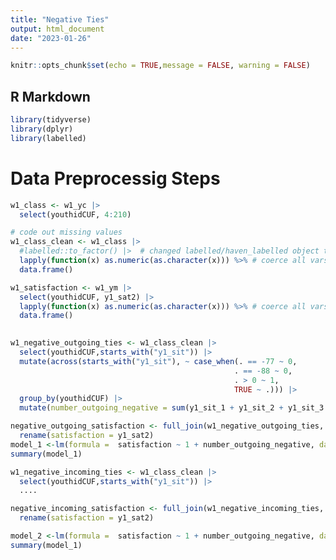 ```yaml
---
title: "Negative Ties"
output: html_document
date: "2023-01-26"
---
```


```r
knitr::opts_chunk$set(echo = TRUE,message = FALSE, warning = FALSE)
```

## R Markdown


```r
library(tidyverse)
library(dplyr)
library(labelled)
```

# Data Preprocessig Steps


```r
w1_class <- w1_yc |> 
  select(youthidCUF, 4:210)

# code out missing values
w1_class_clean <- w1_class |>
  #labelled::to_factor() |>  # changed labelled/haven_labelled object to factor
  lapply(function(x) as.numeric(as.character(x))) %>% # coerce all vars to be numeric
  data.frame()

w1_satisfaction <- w1_ym |> 
  select(youthidCUF, y1_sat2) |> 
  lapply(function(x) as.numeric(as.character(x))) %>% # coerce all vars to be numeric
  data.frame()
  
```

```r

w1_negative_outgoing_ties <- w1_class_clean |> 
  select(youthidCUF,starts_with("y1_sit")) |> 
  mutate(across(starts_with("y1_sit"), ~ case_when(. == -77 ~ 0,
                                                  . == -88 ~ 0,
                                                  . > 0 ~ 1,
                                                  TRUE ~ .))) |> 
  group_by(youthidCUF) |> 
  mutate(number_outgoing_negative = sum(y1_sit_1 + y1_sit_2 + y1_sit_3 + y1_sit_4 + y1_sit_5)) 

negative_outgoing_satisfaction <- full_join(w1_negative_outgoing_ties, w1_satisfaction) |> 
  rename(satisfaction = y1_sat2)
model_1 <-lm(formula =  satisfaction ~ 1 + number_outgoing_negative, data = negative_outgoing_satisfaction)
summary(model_1)

```

```r
w1_negative_incoming_ties <- w1_class_clean |> 
  select(youthidCUF,starts_with("y1_sit")) |> 
  ....

negative_incoming_satisfaction <- full_join(w1_negative_incoming_ties, w1_satisfaction) |> 
  rename(satisfaction = y1_sat2)

model_2 <-lm(formula =  satisfaction ~ 1 + number_outgoing_negative, data = negative_outgoing_satisfaction)
summary(model_1)
```

